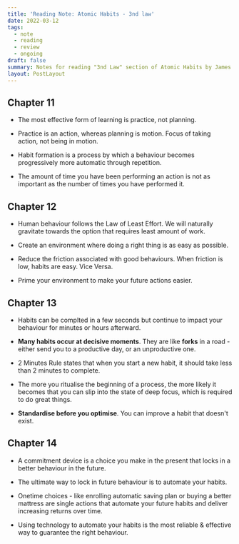 ```yaml
---
title: 'Reading Note: Atomic Habits - 3nd law'
date: 2022-03-12
tags:
  - note
  - reading
  - review
  - ongoing
draft: false
summary: Notes for reading "3nd Law" section of Atomic Habits by James Clear.
layout: PostLayout
---
```


<TOCInline toc={props.toc} asDisclosure />

## Chapter 11

- The most effective form of learning is practice, not planning.

- Practice is an action, whereas planning is motion. Focus of taking action, not being in motion.

- Habit formation is a process by which a behaviour becomes progressively more automatic through repetition.

- The amount of time you have been performing an action is not as important as the number of times you have performed it.

## Chapter 12

- Human behaviour follows the Law of Least Effort. We will naturally gravitate towards the option that requires least amount of work.

- Create an environment where doing a right thing is as easy as possible.

- Reduce the friction associated with good behaviours. When friction is low, habits are easy. Vice Versa.

- Prime your environment to make your future actions easier.

## Chapter 13

- Habits can be complted in a few seconds but continue to impact your behaviour for minutes or hours afterward.

- **Many habits occur at decisive moments**. They are like **forks** in a road - either send you to a productive day, or an unproductive one.

- 2 Minutes Rule states that when you start a new habit, it should take less than 2 minutes to complete.

- The more you ritualise the beginning of a process, the more likely it becomes that you can slip into the state of deep focus, which is required to do great things.

- **Standardise before you optimise**. You can improve a habit that doesn't exist.

## Chapter 14

- A commitment device is a choice you make in the present that locks in a better behaviour in the future.

- The ultimate way to lock in future behaviour is to automate your habits.

- Onetime choices - like enrolling automatic saving plan or buying a better mattress are single actions that automate your future habits and deliver increasing returns over time.

- Using technology to automate your habits is the most reliable & effective way to guarantee the right behaviour.

